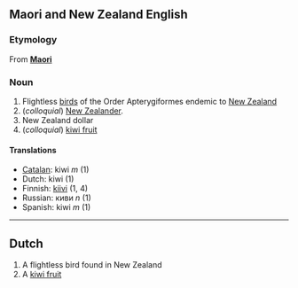 ==Maori and New Zealand English==
===Etymology===
From '''[[Maori]]'''

===Noun===
#Flightless [[bird]]s of the Order Apterygiformes endemic to [[New Zealand]]
#(''colloquial'') [[New Zealander]].
#New Zealand dollar
#(''colloquial'') [[kiwi fruit]]

====Translations====
*[[Catalan]]: kiwi ''m'' (1)
*Dutch: kiwi (1)
*Finnish: [[kiivi]] (1, 4)
*Russian: киви ''n'' (1)
*Spanish: kiwi ''m'' (1)
----

==Dutch==
#A flightless bird found in New Zealand
#A [[kiwi fruit]]
